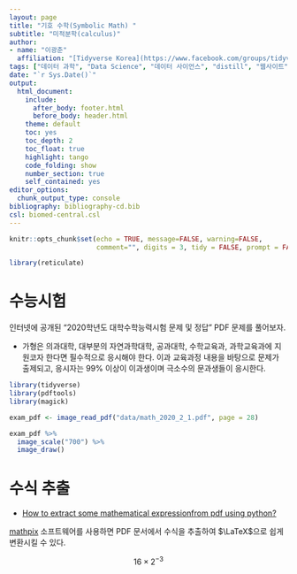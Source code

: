 ```yaml
---
layout: page
title: "기호 수학(Symbolic Math) "
subtitle: "미적분학(calculus)"
author:
- name: "이광춘"
  affiliation: "[Tidyverse Korea](https://www.facebook.com/groups/tidyverse/)"
tags: ["데이터 과학", "Data Science", "데이터 사이언스", "distill", "웹사이트", "과학기술", "블로그"]
date: "`r Sys.Date()`"
output:
  html_document: 
    include:
      after_body: footer.html
      before_body: header.html
    theme: default
    toc: yes
    toc_depth: 2
    toc_float: true
    highlight: tango
    code_folding: show
    number_section: true
    self_contained: yes
editor_options: 
  chunk_output_type: console
bibliography: bibliography-cd.bib
csl: biomed-central.csl
---
```


```r
knitr::opts_chunk$set(echo = TRUE, message=FALSE, warning=FALSE,
                      comment="", digits = 3, tidy = FALSE, prompt = FALSE, fig.align = 'center')

library(reticulate)
```


# 수능시험 {#math-gre}

인터넷에 공개된 "2020학년도 대학수학능력시험 문제 및 정답" PDF 문제를 풀어보자.

- 가형은 의과대학, 대부분의 자연과학대학, 공과대학, 수학교육과, 과학교육과에 지원코자 한다면 필수적으로 응시해야 한다. 이과 교육과정 내용을 바탕으로 문제가 출제되고, 응시자는 99% 이상이 이과생이며 극소수의 문과생들이 응시한다.


```r
library(tidyverse)
library(pdftools)
library(magick)

exam_pdf <- image_read_pdf("data/math_2020_2_1.pdf", page = 28)

exam_pdf %>% 
  image_scale("700") %>% 
  image_draw()

```


# 수식 추출 {#extract-math}

- [How to extract some mathematical expressionfrom pdf using python?](https://stackoverflow.com/questions/59139644/how-to-extract-some-mathematical-expressionfrom-pdf-using-python)

[mathpix](https://mathpix.com/) 소프트웨어를 사용하면 PDF 문서에서 수식을 추출하여 $\LaTeX$으로 쉽게 변환시킬 수 있다.

$$
16 \times 2^{-3}
$$



